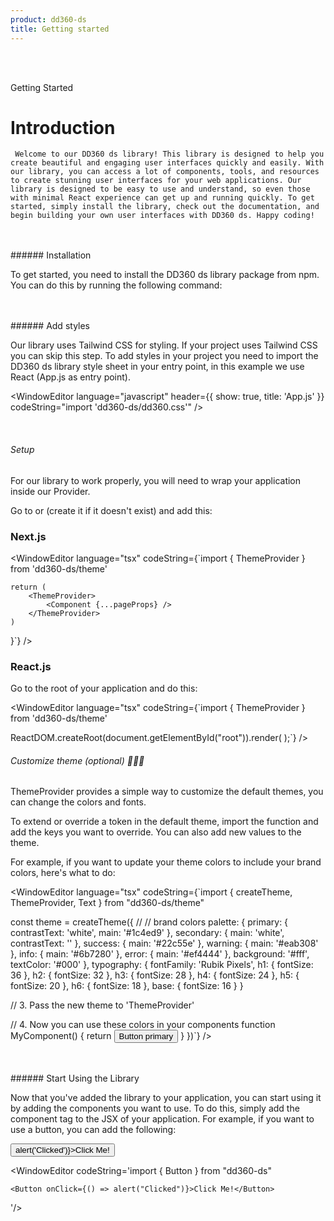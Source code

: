 ```yaml
---
product: dd360-ds
title: Getting started
---
```


<br id='top' />
<br />

<Label>Getting Started</Label>

# Introduction

     Welcome to our DD360 ds library! This library is designed to help you create beautiful and engaging user interfaces quickly and easily. With our library, you can access a lot of components, tools, and resources to create stunning user interfaces for your web applications. Our library is designed to be easy to use and understand, so even those with minimal React experience can get up and running quickly. To get started, simply install the library, check out the documentation, and begin building your own user interfaces with DD360 ds. Happy coding!

<br />
<br />
###### <span name="floating-nav">Installation</span>

To get started, you need to install the DD360 ds library package from npm. You can do this by running the following command:

<WindowEditor language="bash" codeString="npm install dd360-ds" />
<WindowEditor language="bash" codeString="yarn add dd360-ds" />
<WindowEditor language="bash" codeString="pnpm i dd360-ds" />

<br />
<br />
###### <span name="floating-nav">Add styles</span>

Our library uses Tailwind CSS for styling. If your project uses Tailwind CSS you can skip this step. To add styles in your project you need to import the DD360
ds library style sheet in your entry point, in this example we use React (App.js as entry point).

<WindowEditor language="javascript" header={{ show: true, title: 'App.js' }} codeString="import 'dd360-ds/dd360.css'" />

<br />

###### <span name="floating-nav">Setup</span>
For our library to work properly, you will need to wrap your application inside our Provider.

Go to <Tag text='pages/_app.js' /> or <Tag text='pages/_app.tsx' /> (create it if it doesn't exist) and add this:

### Next.js

<WindowEditor language="tsx" codeString={`import { ThemeProvider } from 'dd360-ds/theme'

    return (
        <ThemeProvider>
            <Component {...pageProps} />
        </ThemeProvider>
    )
}`} />

### React.js

Go to the root of your application and do this:

<WindowEditor language="tsx" codeString={`import { ThemeProvider } from 'dd360-ds/theme'

ReactDOM.createRoot(document.getElementById("root")).render(
  <StrictMode>
    <ThemeProvider>
      <App />
    </ThemeProvider>
  </StrictMode>
);`} />


###### <span name="floating-nav">Customize theme (optional) 🎨👨‍🎨</span>

ThemeProvider provides a simple way to customize the default themes, you can change the colors and fonts.

To extend or override a token in the default theme, import the <Tag text='createTheme' /> function and add the keys you want to override. You can also add new values to the theme.

For example, if you want to update your theme colors to include your brand colors, here's what to do:

<WindowEditor language="tsx" codeString={`import { createTheme,  ThemeProvider, Text  } from "dd360-ds/theme" 

const theme = createTheme({
  // // brand colors
  palette: {
    primary: {
      contrastText: 'white',
      main: '#1c4ed9'
    },
    secondary: {
      main: 'white',
      contrastText: ''
    },
    success: {
      main: '#22c55e'
    },
    warning: {
      main: '#eab308'
    },
    info: {
      main: '#6b7280'
    },
    error: {
      main: '#ef4444'
    },
    background: '#fff',
    textColor: '#000'
  },
  typography: {
    fontFamily: 'Rubik Pixels',
    h1: { fontSize: 36 },
    h2: { fontSize: 32 },
    h3: { fontSize: 28 },
    h4: { fontSize: 24 },
    h5: { fontSize: 20 },
    h6: { fontSize: 18 },
    base: {
      fontSize: 16
    }
  }

  // 3. Pass the new theme to 'ThemeProvider'
  <ThemeProvider theme={theme}>
    <App />
  </ThemeProvider>

  // 4. Now you can use these colors in your components
  function MyComponent() {
    return <Button>Button primary</Button>
  }
})`} />

<br />
<br />
###### <span name="floating-nav">Start Using the Library</span>

Now that you've added the library to your application, you can start using it by adding the components you want to use. To do this, simply add the component tag
to the JSX of your application. For example, if you want to use a button, you can add the following:

<ContainerComponentDoc className="gap-y-2">
    <Button onClick={() => alert('Clicked')}>Click Me!</Button>
</ContainerComponentDoc>

<WindowEditor
    codeString='import { Button } from "dd360-ds"

    <Button onClick={() => alert("Clicked")}>Click Me!</Button>

'/>